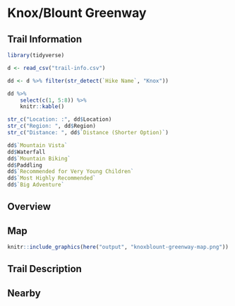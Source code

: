 # Knox/Blount Greenway

## Trail Information

```r
library(tidyverse)

d <- read_csv("trail-info.csv")

dd <- d %>% filter(str_detect(`Hike Name`, "Knox"))

dd %>% 
    select(c(1, 5:8)) %>% 
    knitr::kable()
```

```r
str_c("Location: :", dd$Location)
str_c("Region: ", dd$Region)
str_c("Distance: ", dd$`Distance (Shorter Option)`)
```

```r
dd$`Mountain Vista`
dd$Waterfall
dd$`Mountain Biking`
dd$Paddling
dd$`Recommended for Very Young Children`
dd$`Most Highly Recommended`
dd$`Big Adventure`
```

## Overview

## Map

```r
knitr::include_graphics(here("output", "knoxblount-greenway-map.png"))
```

## Trail Description

## Nearby
